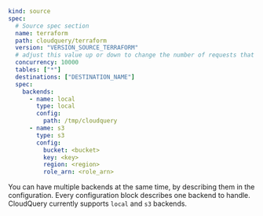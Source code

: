 ```yaml copy
kind: source
spec:
  # Source spec section
  name: terraform
  path: cloudquery/terraform
  version: "VERSION_SOURCE_TERRAFORM"
  # adjust this value up or down to change the number of requests that are made in parallel
  concurrency: 10000
  tables: ["*"]
  destinations: ["DESTINATION_NAME"]
  spec:
    backends:
      - name: local
        type: local
        config:
          path: /tmp/cloudquery
      - name: s3
        type: s3
        config:
          bucket: <bucket>
          key: <key>
          region: <region>
          role_arn: <role_arn>
```

You can have multiple backends at the same time, by describing them in the configuration. Every configuration block describes one backend to handle.
CloudQuery currently supports `local` and `s3` backends.
